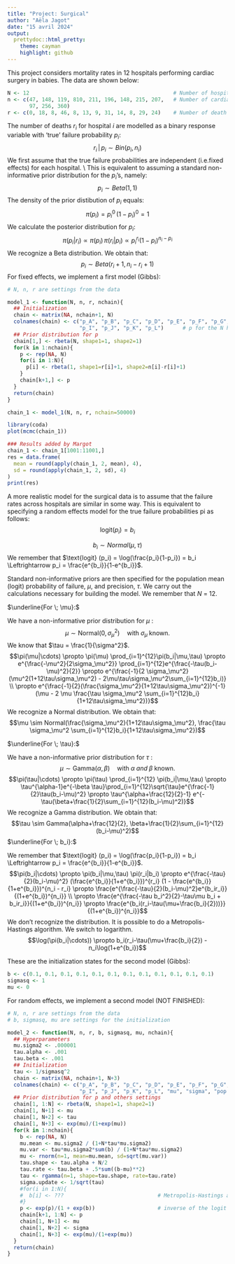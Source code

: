 ---
title: "Project: Surgical"
author: "Aëla Jagot"
date: "15 avril 2024"
output: 
  prettydoc::html_pretty:
    theme: cayman
    highlight: github
---

This project considers mortality rates in 12 hospitals performing cardiac surgery in babies. The data are shown below:

```{r}
N <- 12                                              # Number of hospitals
n <- c(47, 148, 119, 810, 211, 196, 148, 215, 207,   # Number of cardiac surgery
       97, 256, 360)
r <- c(0, 18, 8, 46, 8, 13, 9, 31, 14, 8, 29, 24)    # Number of death
```

The number of deaths $r_i$ for hospital $i$ are modelled as a binary response variable with 'true' failure probability $p_i$:
$$r_i \, | \, p_i \sim Bin(p_i,n_i)$$
We first assume that the true failure probabilities are independent (i.e.fixed effects) for each hospital. \\ 
This is equivalent to assuming a standard non-informative prior distribution for the $p_i$'s, namely:
$$p_i \sim Beta(1,1)$$
The density of the prior distibution of $p_i$ equals:
$$\pi(p_i) = p_i^0 \, (1-p_i)^0 = 1$$
We calculate the posterior distribution for $p_i$:
$$\pi(p_i|r_i) \propto \pi(p_i) \, \pi(r_i|p_i) \propto p_i^{r_i}(1-p_i)^{n_i-p_i}$$
We recognize a Beta distribution. We obtain that:
$$p_i \sim Beta(r_i+1,n_i-r_i+1)$$
For fixed effects, we implement a first model (Gibbs):
```{r}
# N, n, r are settings from the data

model_1 <- function(N, n, r, nchain){
  ## Initialization
  chain <- matrix(NA, nchain+1, N)
  colnames(chain) <- c("p_A", "p_B", "p_C", "p_D", "p_E", "p_F", "p_G", "p_H",
                       "p_I", "p_J", "p_K", "p_L")      # p for the N hospitals
  ## Prior distribution for p
  chain[1,] <- rbeta(N, shape1=1, shape2=1)
  for(k in 1:nchain){
    p <- rep(NA, N)
    for(i in 1:N){
      p[i] <- rbeta(1, shape1=r[i]+1, shape2=n[i]-r[i]+1)
    }
    chain[k+1,] <- p
  }
  return(chain)
}
```

```{r}
chain_1 <- model_1(N, n, r, nchain=50000)
```

```{r}
library(coda)
plot(mcmc(chain_1))
```

```{r} 
### Results added by Margot
chain_1 <- chain_1[1001:11001,]
res = data.frame(
  mean = round(apply(chain_1, 2, mean), 4),
  sd = round(apply(chain_1, 2, sd), 4)
)
print(res)
```

A more realistic model for the surgical data is to assume that the failure rates across hospitals are similar in some way. This is equivalent to specifying a random effects model for the true failure probabilities pi as follows:
$$\text{logit} (p_i) = b_i$$

$$b_i \sim Normal(\mu, \tau)$$
We remember that $\text{logit} (p_i) = \log(\frac{p_i}{1-p_i}) = b_i \Leftrightarrow p_i = \frac{e^{b_i}}{1-e^{b_i}}$.

Standard non-informative priors are then specified for the population mean (logit) probability of failure, $\mu$, and precision, $\tau$. 
We carry out the calculations necessary for building the model. We remember that $N$ = 12.

$\underline{For \; \mu}:$

We have a non-informative prior distribution for $\mu$ :
$$\mu \sim \text{Normal}(0,\sigma_\mu^2) \quad \text{with} \; \sigma_{\mu} \; \text{known}.$$
We know that $\tau = \frac{1}{\sigma^2}$.
$$\pi(\mu|\cdots) \propto \pi(\mu) \prod_{i=1}^{12}\pi(b_i|\mu,\tau) \propto e^{\frac{-\mu^2}{2\sigma_\mu^2}} \prod_{i=1}^{12}e^{\frac{-\tau(b_i-\mu)^2}{2}} \propto e^{\frac{-1}{2 \sigma_\mu^2}(\mu^2(1+12\tau\sigma_\mu^2) - 2\mu\tau\sigma_\mu^2\sum_{i=1}^{12}b_i)} \\ \propto e^{\frac{-1}{2}(\frac{\sigma_\mu^2}{1+12\tau\sigma_\mu^2})^{-1}(\mu - 2 \mu \frac{\tau \sigma_\mu^2 \sum_{i=1}^{12}b_i}{1+12\tau\sigma_\mu^2})}$$
We recognize a Normal distribution. We obtain that:
$$\mu \sim Normal(\frac{\sigma_\mu^2}{1+12\tau\sigma_\mu^2}, \frac{\tau \sigma_\mu^2 \sum_{i=1}^{12}b_i}{1+12\tau\sigma_\mu^2})$$

$\underline{For \; \tau}:$

We have a non-informative prior distribution for $\tau$ :
$$\mu \sim \text{Gamma}(\alpha,\beta) \quad \text{with} \; \alpha \; and \; \beta \; \text{known}.$$
$$\pi(\tau|\cdots) \propto \pi(\tau) \prod_{i=1}^{12} \pi(b_i|\mu,\tau) \propto \tau^{\alpha-1}e^{-\beta \tau}\prod_{i=1}^{12}\sqrt{\tau}e^{\frac{-1}{2}\tau(b_i-\mu)^2} \propto \tau^{\alpha+\frac{12}{2}-1} e^{-\tau(\beta+\frac{1}{2}\sum_{i=1}^{12}(b_i-\mu)^2)}$$
We recognize a Gamma distribution. We obtain that:
$$\tau \sim Gamma(\alpha+\frac{12}{2}, \beta+\frac{1}{2}\sum_{i=1}^{12}(b_i-\mu)^2)$$
$\underline{For \; b_i}:$

We remember that $\text{logit} (p_i) = \log(\frac{p_i}{1-p_i}) = b_i \Leftrightarrow p_i = \frac{e^{b_i}}{1-e^{b_i}}$.
$$\pi(b_i|\cdots) \propto \pi(b_i|\mu,\tau) \pi(r_i|b_i) \propto e^{\frac{-\tau}{2}(b_i-\mu)^2} (\frac{e^{b_i}}{1+e^{b_i}})^{r_i} (1 - \frac{e^{b_i}}{1+e^{b_i}})^{n_i - r_i} \propto \frac{e^{\frac{-\tau}{2}(b_i-\mu)^2}e^{b_ir_i}}{(1+e^{b_i})^{n_i}} \\ \propto \frac{e^{\frac{-\tau b_i^2}{2}-\tau\mu b_i + b_ir_i}}{(1+e^{b_i})^{n_i}} \propto \frac{e^{b_i(r_i-\tau(\mu+\frac{b_i}{2}))}}{(1+e^{b_i})^{n_i}}$$
We don't recognize the distribution. It is possible to do a Metropolis-Hastings algorithm. We switch to logarithm.
$$\log(\pi(b_i|\cdots)) \propto b_i(r_i-\tau(\mu+\frac{b_i}{2}) - n_i\log(1+e^{b_i})$$

These are the initialization states for the second model (Gibbs):

```{r}
b <- c(0.1, 0.1, 0.1, 0.1, 0.1, 0.1, 0.1, 0.1, 0.1, 0.1, 0.1, 0.1)
sigmasq <- 1
mu <- 0
```

For random effects, we implement a second model (NOT FINISHED):

```{r}
# N, n, r are settings from the data
# b, sigmasq, mu are settings for the initialization

model_2 <- function(N, n, r, b, sigmasq, mu, nchain){
  ## Hyperparameters
  mu.sigma2 <- .000001
  tau.alpha <- .001
  tau.beta <- .001
  ## Initialization
  tau <- 1/sigmasq^2
  chain <- matrix(NA, nchain+1, N+3)
  colnames(chain) <- c("p_A", "p_B", "p_C", "p_D", "p_E", "p_F", "p_G", "p_H",
                       "p_I", "p_J", "p_K", "p_L", "mu", "sigma", "pop.mean")       # p for the N hospitals
  ## Prior distribution for p and others settings
  chain[1, 1:N] <- rbeta(N, shape1=1, shape2=1)
  chain[1, N+1] <- mu
  chain[1, N+2] <- tau
  chain[1, N+3] <- exp(mu)/(1+exp(mu))
  for(k in 1:nchain){
    b <- rep(NA, N)
    mu.mean <- mu.sigma2 / (1+N*tau*mu.sigma2)
    mu.var <- tau*mu.sigma2*sum(b) / (1+N*tau*mu.sigma2)
    mu <- rnorm(n=1, mean=mu.mean, sd=sqrt(mu.var))
    tau.shape <- tau.alpha + N/2
    tau.rate <- tau.beta + .5*sum((b-mu)**2)
    tau <- rgamma(n=1, shape=tau.shape, rate=tau.rate)
    sigma.update <- 1/sqrt(tau)
    #for(i in 1:N){
    #  b[i] <- ???                              # Metropolis-Hastings algorithm
    #}
    p <- exp(p)/(1 + exp(b))                    # inverse of the logit function
    chain[k+1, 1:N] <- p
    chain[1, N+1] <- mu
    chain[1, N+2] <- sigma
    chain[1, N+3] <- exp(mu)/(1+exp(mu))
  }
  return(chain)
}
```

